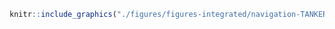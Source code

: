 <!-- #### Navigation - Pétrolier {-} -->


<!-- -------------------------------------------------- -->

```r
knitr::include_graphics("./figures/figures-integrated/navigation-TANKER.png")
```

<br>
